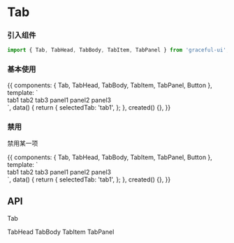 

<Meta title="数据展示|Tab 选项卡" component={Tab} />

# Tab

### 引入组件

```js
import { Tab, TabHead, TabBody, TabItem, TabPanel } from 'graceful-ui';
```

### 基本使用

<Preview>
  <Story name="basic 基本使用">
    {{
      components: { Tab, TabHead, TabBody, TabItem, TabPanel, Button },
      template: `
          <div>
            <Tab :selected.sync="selectedTab">
              <TabHead>
                <TabItem name="tab1">tab1</TabItem>
                <TabItem name="tab2">tab2</TabItem>
                <TabItem name="tab3">tab3</TabItem>
              </TabHead>
              <TabBody>
                <TabPanel name="tab1">panel1</TabPanel>
                <TabPanel name="tab2">panel2</TabPanel>
                <TabPanel name="tab3">panel3</TabPanel>
              </TabBody>
            </Tab>
          </div>
        `,
      data() {
        return {
          selectedTab: 'tab1',
        };
      },
      created() {},
    }}
  </Story>
</Preview>

### 禁用

禁用某一项

<Preview>
  <Story name="disabled 禁用">
    {{
      components: { Tab, TabHead, TabBody, TabItem, TabPanel, Button },
      template: `
          <div>
            <Tab :selected.sync="selectedTab">
              <TabHead>
                <TabItem name="tab1">tab1</TabItem>
                <TabItem name="tab2" disabled>tab2</TabItem>
                <TabItem name="tab3">tab3</TabItem>
              </TabHead>
              <TabBody>
                <TabPanel name="tab1">panel1</TabPanel>
                <TabPanel name="tab2">panel2</TabPanel>
                <TabPanel name="tab3">panel3</TabPanel>
              </TabBody>
            </Tab>
          </div>
        `,
      data() {
        return {
          selectedTab: 'tab1',
        };
      },
      created() {},
    }}
  </Story>
</Preview>

## API

Tab

<Props of={Tab} />
TabHead
<Props of={TabHead} />
TabBody
<Props of={TabBody} />
TabItem
<Props of={TabItem} />
TabPanel
<Props of={TabPanel} />
